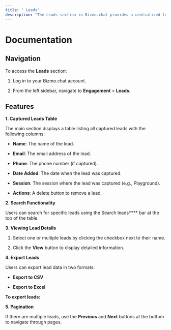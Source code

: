 ```yaml
---
title: " Leads"
description: "The Leads section in Bizmo.chat provides a centralized location to manage chatbot-captured leads. Users can view, search, and export lead data efficiently."
---
```


# Documentation

## Navigation

To access the **Leads** section:

1. Log in to your Bizmo.chat account.

2. From the left sidebar, navigate to **Engagement** > **Leads**.

## Features

**1. Captured Leads Table**

The main section displays a table listing all captured leads with the following columns:

* **Name**: The name of the lead.

* **Email**: The email address of the lead.

* **Phone**: The phone number (if captured).

* **Date Added**: The date when the lead was captured.

* **Session**: The session where the lead was captured (e.g., Playground).

* **Actions**: A delete button to remove a lead.

**2. Search Functionality**

Users can search for specific leads using the Search leads**** bar at the top of the table.

**3. Viewing Lead Details**

1. Select one or multiple leads by clicking the checkbox next to their name.

2. Click the **View** button to display detailed information.

**4. Export Leads**

Users can export lead data in two formats:

* **Export to CSV**

* **Export to Excel**

**To export leads:**

<Steps>
  <Step title="Click the Export Leads button (top-right corner).">

  </Step>

  <Step title="Choose the desired format.">

  </Step>
</Steps>

**5. Pagination**

If there are multiple leads, use the **Previous** and **Next** buttons at the bottom to navigate through pages.